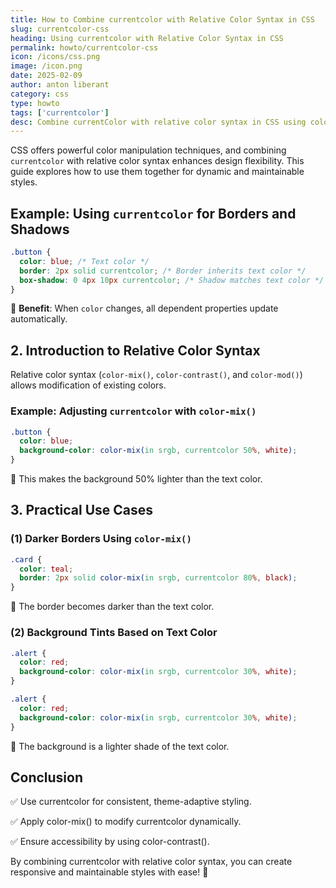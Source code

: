 ```yaml
---
title: How to Combine currentcolor with Relative Color Syntax in CSS
slug: currentcolor-css
heading: Using currentcolor with Relative Color Syntax in CSS
permalink: howto/currentcolor-css
icon: /icons/css.png
image: /icon.png
date: 2025-02-09
author: anton liberant
category: css
type: howto
tags: ['currentcolor']
desc: Combine currentColor with relative color syntax in CSS using color-mix() to create dynamic, flexible styles that adapt to text color for better maintainability.
---
```


CSS offers powerful color manipulation techniques, and combining `currentcolor` with relative color syntax enhances design flexibility. This guide explores how to use them together for dynamic and maintainable styles.

## Example: Using `currentcolor` for Borders and Shadows

```css
.button {
  color: blue; /* Text color */
  border: 2px solid currentcolor; /* Border inherits text color */
  box-shadow: 0 4px 10px currentcolor; /* Shadow matches text color */
}
```

📌 **Benefit**: When `color` changes, all dependent properties update automatically.

## 2. Introduction to Relative Color Syntax

Relative color syntax (`color-mix()`, `color-contrast()`, and `color-mod()`) allows modification of existing colors.

### Example: Adjusting `currentcolor` with `color-mix()`

```css
.button {
  color: blue;
  background-color: color-mix(in srgb, currentcolor 50%, white);
}
```

🔹 This makes the background 50% lighter than the text color.

## 3. Practical Use Cases

### (1) Darker Borders Using `color-mix()`

```css
.card {
  color: teal;
  border: 2px solid color-mix(in srgb, currentcolor 80%, black);
}
```

📌 The border becomes darker than the text color.

### (2) Background Tints Based on Text Color

```css
.alert {
  color: red;
  background-color: color-mix(in srgb, currentcolor 30%, white);
}
```

```css
.alert {
  color: red;
  background-color: color-mix(in srgb, currentcolor 30%, white);
}
```

📌 The background is a lighter shade of the text color.

## Conclusion

✅ Use currentcolor for consistent, theme-adaptive styling.

✅ Apply color-mix() to modify currentcolor dynamically.

✅ Ensure accessibility by using color-contrast().

By combining currentcolor with relative color syntax, you can create responsive and maintainable styles with ease! 🚀
